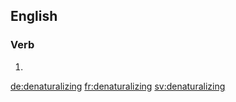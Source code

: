 
==English==

===Verb===
{{head|en|present participle}}

# {{present participle of|denaturalize|lang=en}}

[[de:denaturalizing]]
[[fr:denaturalizing]]
[[sv:denaturalizing]]